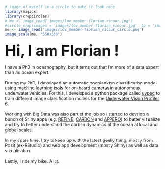 ::: {.grid}

::: {.g-col-4}
```r
# image of myself in a circle to make it look nice
library(magick)
library(cropcircles)
# me <- image_read('images/lov_member-florian_ricour.jpg')
#circle_crop(images = 'images/lov_member-florian_ricour.jpg', to = 'images/lov_member-florian_ricour_circle.png')
me <- image_read('images/lov_member-florian_ricour_circle.png')
image_scale(me, "550x550")
```
:::

::: {.g-col-8}
<strong><span style="font-size: xxx-large;">Hi, I am Florian ! </span></strong><br><br>
I have a PhD in oceanography, but it turns out that I'm more of a data expert than an ocean expert.<br><br>
During my PhD, I developed an automatic zooplankton classification model using machine learning tools for on-board cameras in autonomous underwater vehicles. For this, I developed a python package called [uvpec](https://github.com/ecotaxa/uvpec/) to train different image classification models for the [Underwater Vision Profiler 6](http://www.hydroptic.com/index.php/public/Page/product_item/UVP6-LP).<br><br>
Working with Big Data was also part of the job so I started to develop a bunch of Shiny apps (e.g. [REFINE](https://fricour.shinyapps.io/CARBON_REFINE/),  [CARBON](https://fricour.shinyapps.io/carbon_fluxes_app/) and [APPERO](https://fricour.shinyapps.io/Appero/)) to better visualize and try to better understand the carbon dynamics of the ocean at local and global scales.<br><br>
In my spare time, I try to keep up with the latest geeky thing, mostly from Posit (ex-RStudio) and web app development (mostly Shiny) as well as data vizualisation.<br><br>
Lastly, I ride my bike. A lot.
:::

:::
